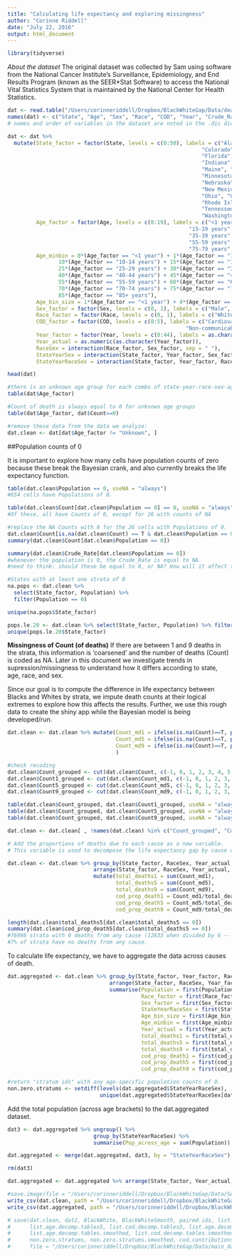 ```yaml
---
title: "Calculating life expectancy and exploring missingness"
author: "Corinne Riddell"
date: "July 22, 2016"
output: html_document
---
```


```r
library(tidyverse)
```

*About the dataset*
The original dataset was collected by Sam using software from the National Cancer Institute's Surveillance, Epidemiology, and End Results Program (known as the SEER*Stat Software) to access the National Vital Statistics System that is maintained by the National Center for Health Statistics.

```r
dat <- read.table("/Users/corinneriddell/Dropbox/BlackWhiteGap/Data/deaths-cause-6913.txt", header = F,sep="\t")
names(dat) <- c("State", "Age", "Sex", "Race", "COD", "Year", "Crude_Rate", "Count", "Population")
# names and order of variables in the dataset are noted in the .dic dictionary file found in the same dir as the dataset.
```

```r
dat <- dat %>%
  mutate(State_factor = factor(State, levels = c(0:50), labels = c("Alabama", "Alaska", "Arizona", "Arkansas","California",
                                                             "Colorado", "Connecticut", "Delaware", "Washington DC",
                                                             "Florida", "Georgia", "Hawaii","Idaho", "Illinois", 
                                                             "Indiana","Iowa", "Kansas", "Kentucky", "Louisiana", 
                                                             "Maine", "Maryland", "Massachusetts", "Michigan", 
                                                             "Minnesota", "Mississippi","Missouri", "Montana", 
                                                             "Nebraska", "Nevada", "New Hampshire", "New Jersey",
                                                             "New Mexico", "New York","North Carolina","North Dakota",
                                                             "Ohio", "Oklahoma","Oregon", "Pennsylvania", 
                                                             "Rhode Island", "South Carolina", "South Dakota", 
                                                             "Tennessee", "Texas", "Utah", "Vermont", "Virginia",
                                                             "Washington", "West Virginia", "Wisconsin", "Wyoming")), 
         Age_factor = factor(Age, levels = c(0:19), labels = c("<1 year", "1-4 years", "5-9 years", "10-14 years", 
                                                         "15-19 years", "20-24 years", "25-29 years", "30-34 years",
                                                         "35-39 years", "40-44 years", "45-49 years", "50-54 years", 
                                                         "55-59 years", "60-64 years", "65-69 years", "70-74 years", 
                                                         "75-79 years", "80-84 years","85+ years", "Unknown"), ordered = T),
         Age_minbin = 0*(Age_factor == "<1 year") + 1*(Age_factor == "1-4 years") + 5*(Age_factor == "5-9 years") +
                10*(Age_factor == "10-14 years") + 15*(Age_factor == "15-19 years") + 20*(Age_factor == "20-24 years") + 
                25*(Age_factor == "25-29 years") + 30*(Age_factor == "30-34 years") + 35*(Age_factor == "35-39 years") +
                40*(Age_factor == "40-44 years") + 45*(Age_factor == "45-49 years") + 50*(Age_factor == "50-54 years") + 
                55*(Age_factor == "55-59 years") + 60*(Age_factor == "60-64 years") + 65*(Age_factor == "65-69 years") +   
                70*(Age_factor == "70-74 years") + 75*(Age_factor == "75-79 years") + 80*(Age_factor == "80-84 years") + 
                85*(Age_factor == "85+ years"),
         Age_bin_size = 1*(Age_factor == "<1 year") + 4*(Age_factor == "1-4 years") + 5*(Age_factor != "<1 year" & Age_factor != "1-4 years"),
         Sex_factor = factor(Sex, levels = c(0, 1), labels = c("Male", "Female")),
         Race_factor = factor(Race, levels = c(0, 1), labels = c("White", "Black")),
         COD_factor = factor(COD, levels = c(0:5), labels = c("Cardiovascular", "Cancers", "Communicable", 
                                                        "Non-communicable", "Injuries", "All other causes")), 
         Year_factor = factor(Year, levels = c(0:44), labels = as.character(1969:2013)),
         Year_actual = as.numeric(as.character(Year_factor)),
         RaceSex = interaction(Race_factor, Sex_factor, sep = " "),
         StateYearSex = interaction(State_factor, Year_factor, Sex_factor),
         StateYearRaceSex = interaction(State_factor, Year_factor, Race_factor, Sex_factor))

head(dat)
```

```r
#there is an unknown age group for each combo of state-year-race-sex-age:
table(dat$Age_factor) 

#Count of death is always equal to 0 for unknown age groups
table(dat$Age_factor, dat$Count==0)

#remove these data from the data we analyze:
dat.clean <- dat[dat$Age_factor != "Unknown", ]
```

##Population counts of 0

It is important to explore how many cells have population counts of zero because these break the Bayesian crank, and also currently breaks the life expectancy function.

```r
table(dat.clean$Population == 0, useNA = "always")
#654 cells have Populations of 0.

table(dat.clean$Count[dat.clean$Population == 0] == 0, useNA = "always")
#Of these, all have Counts of 0, except for 26 with counts of NA

#replace the NA Counts with 0 for the 26 cells with Populations of 0.
dat.clean$Count[is.na(dat.clean$Count) == T & dat.clean$Population == 0] <- 0
summary(dat.clean$Count[dat.clean$Population == 0])

summary(dat.clean$Crude_Rate[dat.clean$Population == 0])
#whenever the population is 0, the Crude_Rate is equal to NA.
#need to think: should these be equal to 0, or NA? How will it affect the calculations?
```

```r
#States with at least one strata of 0
na.pops <- dat.clean %>% 
  select(State_factor, Population) %>% 
  filter(Population == 0)

unique(na.pops$State_factor)

pops.le.20 <- dat.clean %>% select(State_factor, Population) %>% filter(Population <= 20)
unique(pops.le.20$State_factor)
```

**Missingness of Count (of deaths)**
If there are between 1 and 9 deaths in the strata, this information is 'coarsened' and the number of deaths (Count) is coded as NA. Later in this document we investigate trends in supression/missingness to understand how it differs according to state, age, race, and sex.

Since our goal is to compute the difference in life expectancy between Blacks and Whites by strata, we impute death counts at their logical extremes to explore how this affects the results. Further, we use this rough data to create the shiny app while the Bayesian model is being developed/run.

```r
dat.clean <- dat.clean %>% mutate(Count_md1 = ifelse(is.na(Count)==T, pmin(1, Population), Count),
                                  Count_md5 = ifelse(is.na(Count)==T, pmin(5, Population), Count),
                                  Count_md9 = ifelse(is.na(Count)==T, pmin(9, Population), Count)
                                  )

#check recoding
dat.clean$Count_grouped <- cut(dat.clean$Count, c(-1, 0, 1, 2, 3, 4, 5, 6, 7, 8, 9, 10, 11, 22040))
dat.clean$Count1_grouped <- cut(dat.clean$Count_md1, c(-1, 0, 1, 2, 3, 4, 5, 6, 7, 8, 9, 10, 11, 22040))
dat.clean$Count5_grouped <- cut(dat.clean$Count_md5, c(-1, 0, 1, 2, 3, 4, 5, 6, 7, 8, 9, 10, 11, 22040))
dat.clean$Count9_grouped <- cut(dat.clean$Count_md9, c(-1, 0, 1, 2, 3, 4, 5, 6, 7, 8, 9, 10, 11, 22040))

table(dat.clean$Count_grouped, dat.clean$Count1_grouped, useNA = "always")
table(dat.clean$Count_grouped, dat.clean$Count5_grouped, useNA = "always")
table(dat.clean$Count_grouped, dat.clean$Count9_grouped, useNA = "always")

dat.clean <- dat.clean[ , !names(dat.clean) %in% c("Count_grouped", "Count1_grouped", "Count5_grouped", "Count9_grouped")]
```

```r
# Add the proportions of deaths due to each cause as a new variable.
# This variable is used to decompose the life expectancy gap by cause of death.

dat.clean <- dat.clean %>% group_by(State_factor, RaceSex, Year_actual, Age_minbin) %>%
                           arrange(State_factor, RaceSex, Year_actual, Age_minbin) %>%
                           mutate(total_deaths1 = sum(Count_md1),
                                  total_deaths5 = sum(Count_md5),
                                  total_deaths9 = sum(Count_md9),
                                  cod_prop_death1 = Count_md1/total_deaths1, 
                                  cod_prop_death5 = Count_md5/total_deaths5,
                                  cod_prop_death9 = Count_md9/total_deaths9)

length(dat.clean$total_deaths5[dat.clean$total_deaths5 == 0])
summary(dat.clean$cod_prop_death5[dat.clean$total_deaths5 == 0])
#76998 strata with 0 deaths from any cause (12833 when divided by 6 -- the number of causes)
#7% of strata have no deaths from any cause.
```

To calculate life expectancy, we have to aggregate the data across causes of death.

```r
dat.aggregated <- dat.clean %>% group_by(State_factor, Year_factor, RaceSex, Age_factor) %>%
                                arrange(State_factor, RaceSex, Year_factor, Age_factor) %>%
                                summarise(Population = first(Population), 
                                          Race_factor = first(Race_factor), 
                                          Sex_factor = first(Sex_factor), 
                                          StateYearRaceSex = first(StateYearRaceSex),
                                          Age_bin_size = first(Age_bin_size),
                                          Age_minbin = first(Age_minbin),
                                          Year_actual = first(Year_actual),
                                          total_deaths1 = first(total_deaths1),
                                          total_deaths5 = first(total_deaths5),
                                          total_deaths9 = first(total_deaths9),
                                          cod_prop_death1 = first(cod_prop_death1),
                                          cod_prop_death5 = first(cod_prop_death5),
                                          cod_prop_death9 = first(cod_prop_death9))

#return "stratum ids" with any age-specific population counts of 0.
non.zero.stratums <- setdiff(levels(dat.aggregated$StateYearRaceSex), 
                             unique(dat.aggregated$StateYearRaceSex[dat.aggregated$Population == 0]))
```

Add the total population (across age brackets) to the dat.aggregated dataset.

```r
dat3 <- dat.aggregated %>% ungroup() %>% 
                           group_by(StateYearRaceSex) %>%
                           summarise(Pop_across_age = sum(Population))

dat.aggregated <- merge(dat.aggregated, dat3, by = "StateYearRaceSex")

rm(dat3)

dat.aggregated <- dat.aggregated %>% arrange(State_factor, Year_actual, Race_factor, Sex_factor, Age_minbin)
```

```r
#save.image(file = "/Users/corinneriddell/Dropbox/BlackWhiteGap/Data/Sep6_BWgap.Rdata")
write_csv(dat.clean, path = "/Users/corinneriddell/Dropbox/BlackWhiteGap/Data/dat_clean.Rdata", col_names = T)
write_csv(dat.aggregated, path = "/Users/corinneriddell/Dropbox/BlackWhiteGap/Data/dat_aggregated.Rdata", col_names = T)

```

```r
# save(dat.clean, dat2, BlackWhite, BlackWhiteSmooth, paired.ids, list.age.decomp.tables, list.cod.decomp.tables,
#      list.age.decomp.tables5, list.cod.decomp.tables5, list.age.decomp.tables9, list.cod.decomp.tables9,
#      list.age.decomp.tables.smoothed, list.cod.decomp.tables.smoothed, list.cod.marginal.tables.smoothed,
#      non.zero.stratums, non.zero.stratums.smoothed, cod.contributions,
#      file = "/Users/corinneriddell/Dropbox/BlackWhiteGap/Data/main_datasets.Rdata")
```



